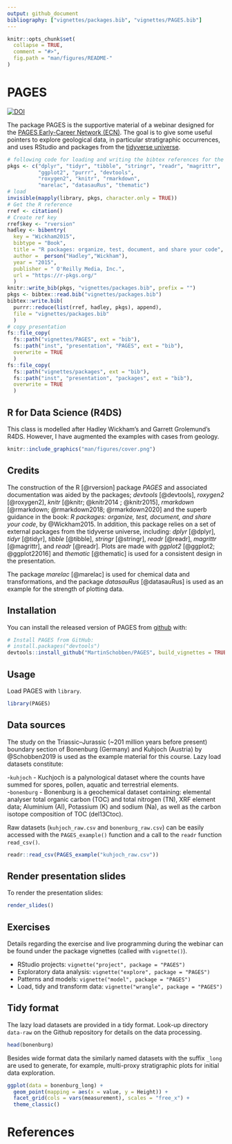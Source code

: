```yaml
---
output: github_document
bibliography: ["vignettes/packages.bib", "vignettes/PAGES.bib"]
---
```


<!-- README.md is generated from README.Rmd. Please edit that file -->

```r
knitr::opts_chunk$set(
  collapse = TRUE,
  comment = "#>",
  fig.path = "man/figures/README-"
)
```


# PAGES

<!-- badges: start -->
[![DOI](https://zenodo.org/badge/370009359.svg)](https://zenodo.org/badge/latestdoi/370009359)
<!-- badges: end -->

The package PAGES is the supportive material of a webinar designed for the [PAGES Early-Career Network (ECN)](http://pastglobalchanges.org/ecn/intro). The goal is to give some useful pointers to explore geological data, in particular stratigraphic occurrences, and uses RStudio and packages from the [tidyverse universe](https://www.tidyverse.org/packages/).


```r
# following code for loading and writing the bibtex references for the used pkgs
pkgs <- c("dplyr", "tidyr", "tibble", "stringr", "readr", "magrittr",
          "ggplot2", "purrr", "devtools", 
          "roxygen2", "knitr", "rmarkdown",
          "marelac", "datasauRus", "thematic")    
# load
invisible(mapply(library, pkgs, character.only = TRUE))
# Get the R reference
rref <- citation()
# Create ref key
rref$key <- "rversion"
hadley <- bibentry(
  key = "Wickham2015",
  bibtype = "Book",
  title = "R packages: organize, test, document, and share your code",
  author =  person("Hadley","Wickham"),
  year = "2015",
  publisher = " O'Reilly Media, Inc.",
  url = "https://r-pkgs.org/"
  )
knitr::write_bib(pkgs, "vignettes/packages.bib", prefix = "")
pkgs <- bibtex::read.bib("vignettes/packages.bib")
bibtex::write.bib(
  purrr::reduce(list(rref, hadley, pkgs), append), 
  file = "vignettes/packages.bib"
  )
# copy presentation
fs::file_copy(
  fs::path("vignettes/PAGES", ext = "bib"), 
  fs::path("inst", "presentation", "PAGES", ext = "bib"), 
  overwrite = TRUE
  )
fs::file_copy(
  fs::path("vignettes/packages", ext = "bib"), 
  fs::path("inst", "presentation", "packages", ext = "bib"), 
  overwrite = TRUE
  )
```


## R for Data Science (R4DS) 

This class is modelled after Hadley Wickham's and Garrett Grolemund's R4DS. However, I have augmented the examples with cases from geology.


```r
knitr::include_graphics("man/figures/cover.png")
```


## Credits

The construction of the R [@rversion] package *PAGES* and associated documentation was aided by the packages; *devtools* [@devtools], *roxygen2* [@roxygen2], *knitr* [@knitr; @knitr2014 ; @knitr2015], *rmarkdown* [@rmarkdown; @rmarkdown2018; @rmarkdown2020] and the superb guidance in the book: *R packages: organize, test, document, and share your code*, by @Wickham2015. In addition, this package relies on a set of external packages from the tidyverse universe, including: *dplyr* [@dplyr], *tidyr* [@tidyr], *tibble* [@tibble], *stringr* [@stringr], *readr* [@readr], *magrittr* [@magrittr], and *readr* [@readr]. Plots are made with *ggplot2* [@ggplot2; @ggplot22016] and *thematic* [@thematic] is used for a consistent design in the presentation.

The package *marelac* [@marelac] is used for chemical data and transformations, and the package *datasauRus* [@datasauRus] is used as an example for the strength of plotting data.


## Installation

You can install the released version of PAGES from [github](https://github.io) with:

``` r
# Install PAGES from GitHub:
# install.packages("devtools")
devtools::install_github("MartinSchobben/PAGES", build_vignettes = TRUE)
```

## Usage

Load PAGES with `library`.

```r
library(PAGES)
``` 


## Data sources 

The study on the Triassic--Jurassic (~201 million years before present) boundary section of Bonenburg (Germany) and Kuhjoch (Austria) by @Schobben2019 is used as the example material for this course. Lazy load datasets constitute:

-`kuhjoch` - Kuchjoch is a palynological dataset where the counts have summed for spores, pollen, aquatic and terrestrial elements.    
-`bonenburg` - Bonenburg is a geochemical dataset containing: elemental analyser total organic carbon (TOC) and total nitrogen (TN), XRF element data; Aluminium (Al), Potassium (K) and sodium (Na), as well as the carbon isotope composition of TOC (del13Ctoc).   

Raw datasets (`kuhjoch_raw.csv` and `bonenburg_raw.csv`) can be easily accessed with the `PAGES_example()` function and a call to the `readr` function `read_csv()`.


``` r 
readr::read_csv(PAGES_example("kuhjoch_raw.csv"))
```


## Render presentation slides


To render the presentation slides:

``` r 
render_slides()
```

## Exercises

Details regarding the exercise and live programming during the webinar can be found under the package vignettes (called with `vignette()`).

- RStudio projects: `vignette("project", package = "PAGES")`
- Exploratory data analysis: `vignette("explore", package = "PAGES")`
- Patterns and models: `vignette("model", package = "PAGES")`
- Load, tidy and transform data: `vignette("wrangle", package = "PAGES")`


## Tidy format

The lazy load datasets are provided in a tidy format. Look-up directory `data-raw` on the Github repository for details on the data processing.


```r
head(bonenburg)
```


Besides wide format data the similarly named datasets with the suffix `_long` are used to generate, for example, multi-proxy stratigraphic plots for initial data exploration.


```r
ggplot(data = bonenburg_long) +
  geom_point(mapping = aes(x = value, y = Height)) +
  facet_grid(cols = vars(measurement), scales = "free_x") +
  theme_classic()
```



# References
